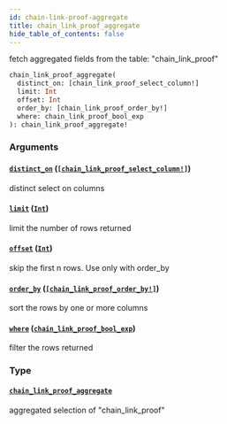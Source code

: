 ```yaml
---
id: chain-link-proof-aggregate
title: chain_link_proof_aggregate
hide_table_of_contents: false
---
```


fetch aggregated fields from the table: "chain_link_proof"

```graphql
chain_link_proof_aggregate(
  distinct_on: [chain_link_proof_select_column!]
  limit: Int
  offset: Int
  order_by: [chain_link_proof_order_by!]
  where: chain_link_proof_bool_exp
): chain_link_proof_aggregate!
```

### Arguments

#### [`distinct_on`](#) ([`[chain_link_proof_select_column!]`](/07-graphql/enums/chain-link-proof-select-column))

distinct select on columns

#### [`limit`](#) ([`Int`](/07-graphql/scalars/int))

limit the number of rows returned

#### [`offset`](#) ([`Int`](/07-graphql/scalars/int))

skip the first n rows. Use only with order_by

#### [`order_by`](#) ([`[chain_link_proof_order_by!]`](/07-graphql/inputs/chain-link-proof-order-by))

sort the rows by one or more columns

#### [`where`](#) ([`chain_link_proof_bool_exp`](/07-graphql/inputs/chain-link-proof-bool-exp))

filter the rows returned

### Type

#### [`chain_link_proof_aggregate`](/07-graphql/objects/chain-link-proof-aggregate)

aggregated selection of "chain_link_proof"
